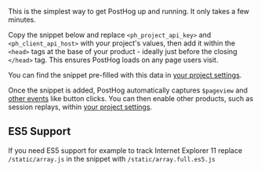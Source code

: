 
This is the simplest way to get PostHog up and running. It only takes a few minutes.

Copy the snippet below and replace `<ph_project_api_key>` and `<ph_client_api_host>` with your project's values, then add it within the `<head>` tags at the base of your product - ideally just before the closing `</head>` tag. This ensures PostHog loads on any page users visit.

You can find the snippet pre-filled with this data in [your project settings](https://us.posthog.com/settings/project#snippet).

<Snippet />

Once the snippet is added, PostHog automatically captures `$pageview` and [other events](/docs/data/autocapture) like button clicks. You can then enable other products, such as session replays, within [your project settings](https://us.posthog.com/settings). 

## ES5 Support

If you need ES5 support for example to track Internet Explorer 11 replace `/static/array.js` in the snippet with `/static/array.full.es5.js`
